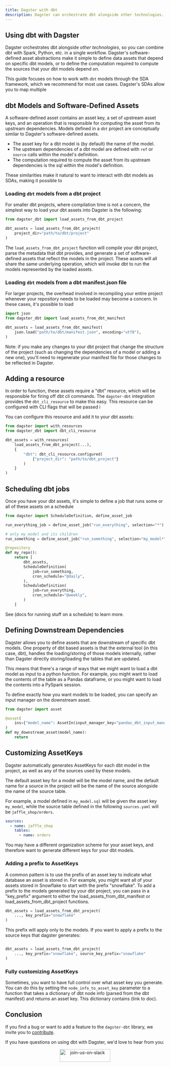 ```yaml
---
title: Dagster with dbt
description: Dagster can orchestrate dbt alongside other technologies.
---
```


## Using dbt with Dagster

Dagster orchestrates dbt alongside _other technologies_, so you can combine dbt with Spark, Python, etc. in a single workflow. Dagster's software-defined asset abstractions make it simple to define data assets that depend on specific dbt models, or to define the computation required to compute the sources that your dbt models depend on.

This guide focuses on how to work with `dbt` models through the SDA framework, which we recommend for most use cases. Dagster's SDAs allow you to map multiple

## dbt Models and Software-Defined Assets

A software-defined asset contains an asset key, a set of upstream asset keys, and an operation that is responsible for computing the asset from its upstream dependencies. Models defined in a `dbt` project are conceptually similar to Dagster's software-defined assets.

- The asset key for a dbt model is (by default) the name of the model.
- The upstream dependencies of a dbt model are defined with `ref` or `source` calls within the model's definition.
- The computation required to compute the asset from its upstream dependencies is the sql within the model's definition.

These similarities make it natural to want to interact with dbt models as SDAs, making it possible to

### Loading `dbt` models from a dbt project

For smaller dbt projects, where compilation time is not a concern, the simplest way to load your dbt assets into Dagster is the following:

```python
from dagster_dbt import load_assets_from_dbt_project

dbt_assets = load_assets_from_dbt_project(
    project_dir="path/to/dbt/project"
)
```

The `load_assets_from_dbt_project` function will compile your dbt project, parse the metadata that dbt provides, and generate a set of software-defined assets that reflect the models in the project. These assets will all share the same underlying operation, which will invoke dbt to run the models represented by the loaded assets.

### Loading `dbt` models from a dbt manifest.json file

For larger projects, the overhead involved in recompiling your entire project whenever your repository needs to be loaded may become a concern. In these cases, it's possible to load

```python
import json
from dagster_dbt import load_assets_from_dbt_manifest

dbt_assets = load_assets_from_dbt_manifest(
    json.load("path/to/dbt/manifest.json", encoding="utf8"),
)
```

Note: if you make any changes to your dbt project that change the structure of the project (such as changing the dependencies of a model or adding a new one), you'll need to regenerate your manifest file for those changes to be reflected in Dagster.

## Adding a resource

In order to function, these assets require a "dbt" resource, which will be responsible for firing off dbt cli commands. The `dagster-dbt` integration provides the `dbt_cli_resource` to make this easy. This resource can be configured with CLI flags that will be passed i

You can configure this resource and add it to your dbt assets:

```python
from dagster import with_resources
from dagster_dbt import dbt_cli_resource

dbt_assets = with_resources(
    load_assets_from_dbt_project(...),
    {
        "dbt": dbt_cli_resource.configured(
            {"project_dir": "path/to/dbt_project"}
        )
    }
)
```

## Scheduling dbt jobs

Once you have your dbt assets, it's simple to define a job that runs some or all of these assets on a schedule

```python
from dagster import ScheduleDefinition, define_asset_job

run_everything_job = define_asset_job("run_everything", selection="*")

# only my_model and its children
run_something = define_asset_job("run_something", selection="my_model*")

@repository
def my_repo():
    return [
        dbt_assets,
        ScheduleDefinition(
            job=run_something,
            cron_schedule="@daily",
        ),
        ScheduleDefinition(
            job=run_everything,
            cron_schedule="@weekly",
        )
    ]
```

See (docs for running stuff on a schedule) to learn more.

## Defining Downstream Dependencies

Dagster allows you to define assets that are downstream of specific dbt models. One property of dbt based assets is that the external tool (in this case, dbt), handles the loading/storing of those models internally, rather than Dagster directly storing/loading the tables that are updated.

This means that there's a range of ways that we might want to load a dbt model as input to a python function. For example, you might want to load the contents of the table as a Pandas dataframe, or you might want to load the contents into a PySpark session.

To define exactly how you want models to be loaded, you can specify an input manager on the downstream asset.

```python
from dagster import asset

@asset(
    ins={"model_name": AssetIn(input_manager_key="pandas_dbt_input_manager")}
)
def my_downstream_asset(model_name):
    return
```

## Customizing AssetKeys

Dagster automatically generates AssetKeys for each dbt model in the project, as well as any of the sources used by these models.

The default asset key for a model will be the model name, and the default name for a source in the project will be the name of the source alongside the name of the source table.

For example, a model defined in `my_model.sql` will be given the asset key `my_model`, while the source table defined in the following `sources.yaml` will be `jaffle_shop/orders`.

```yaml
sources:
  - name: jaffle_shop
    tables:
      - name: orders
```

You may have a different organization scheme for your asset keys, and therefore want to generate different keys for your dbt models.

### Adding a prefix to AssetKeys

A common pattern is to use the prefix of an asset key to indicate what database an asset is stored in. For example, you might want all of your assets stored in Snowflake to start with the prefix "snowflake". To add a prefix to the models generated by your dbt project, you can pass in a "key_prefix" argument to either the load_assets_from_dbt_manifest or load_assets_from_dbt_project functions.

```python
dbt_assets = load_assets_from_dbt_project(
    ..., key_prefix="snowflake"
)
```

This prefix will apply only to the models. If you want to apply a prefix to the source keys that dagster generates:

```python

dbt_assets = load_assets_from_dbt_project(
    ..., key_prefix="snowflake", source_key_prefix="snowflake"
)
```

### Fully customizing AssetKeys

Sometimes, you want to have full control over what asset key you generate. You can do this by setting the `node_info_to_asset_key` parameter to a function that takes a dictionary of dbt node info (parsed from the dbt manifest) and returns an asset key. This dictionary contains (link to doc).

## Conclusion

If you find a bug or want to add a feature to the `dagster-dbt` library, we invite you to [contribute](/community/contributing).

If you have questions on using dbt with Dagster, we'd love to hear from you:

<p align="center">
  <a href="https://dagster-slackin.herokuapp.com/" target="_blank">
    <Image
      alt="join-us-on-slack"
      src="/assets/join-us-on-slack.png"
      width="160"
      height="40"
    />
  </a>
</p>
